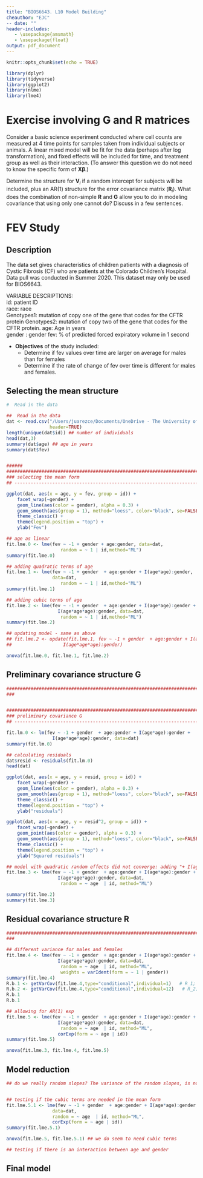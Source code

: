 ```yaml
---
title: "BIOS6643. L10 Model Building"
cheauthor: "EJC"
-- date: "" 
header-includes:
   - \usepackage{amsmath}
   - \usepackage{float}
output: pdf_document
---
```


\newcommand{\bi}{\begin{itemize}}
\newcommand{\ei}{\end{itemize}}
\newcommand{\itt}{\item}


```r
knitr::opts_chunk$set(echo = TRUE)
```

<!-- -->


```r
library(dplyr)
library(tidyverse)
library(ggplot2)
library(nlme)
library(lme4)

```

# Exercise involving $\pmb G$ and $\pmb R$ matrices

Consider a basic science experiment conducted where cell counts are measured at 4 time points for samples taken from individual subjects or animals.  A linear mixed model will be fit for the data (perhaps after log transformation), and fixed effects will be included for time, and treatment group as well as their interaction.  (To answer this question we do not need to know the specific form of $\pmb {X\beta}$.)  

Determine the structure for $\pmb V_i$ if a random intercept for subjects will be included, plus an AR(1) structure for the error covariance matrix ($\pmb R_i$).  What does the combination of non-simple $\pmb R$ and $\pmb G$ allow you to do in modeling covariance that using only one cannot do?  Discuss in a few sentences.

# FEV Study 

## Description
The data set gives characteristics of children patients with a diagnosis of Cystic Fibrosis (CF) who are patients at the Colorado Children’s Hospital. Data pull was conducted in Summer 2020. This dataset may only be used for BIOS6643. 

VARIABLE DESCRIPTIONS:  
id: patient ID	
race: race	
Genotypes1: mutation of copy one of the gene that codes for the CFTR protein
Genotypes2: mutation of copy two of the gene that codes for the CFTR protein. 
age: Age in years	
gender	: gender
fev: \% of predicted forced expiratory volume in 1 second

- **Objectives** of the study included:
  - Determine if fev values over time are larger on average for males than for females
  - Determine if the rate of change of fev over time is different for males and females.

## Selecting the mean structure

```r
#  Read in the data 

##  Read in the data 
dat <- read.csv("/Users/juarezce/Documents/OneDrive - The University of Colorado Denver/BIOS6643/BIOS6643_Notes/data/fev.csv",
                header=TRUE)
length(unique(dat$id)) ## number of individuals
head(dat,3)
summary(dat$age) ## age in years
summary(dat$fev)


######
################################################################################################
### selecting the mean form
## --------------------------------------------------------------------------------------------

ggplot(dat, aes(x = age, y = fev, group = id)) +
    facet_wrap(~gender) +
    geom_line(aes(color = gender), alpha = 0.3) +
    geom_smooth(aes(group = 1), method="loess", color="black", se=FALSE) +
    theme_classic() +
    theme(legend.position = "top") +
    ylab("Fev")

## age as linear
fit.lme.0 <- lme(fev ~ -1 + gender + age:gender, data=dat,
                    random = ~ 1 | id,method="ML")
summary(fit.lme.0)

## adding quadratic terms of age
fit.lme.1 <- lme(fev ~ -1 + gender  + age:gender + I(age*age):gender, 
                 data=dat,
                    random = ~ 1 | id,method="ML")
summary(fit.lme.1)

## adding cubic terms of age
fit.lme.2 <- lme(fev ~ -1 + gender  + age:gender + I(age*age):gender +
                   I(age*age*age):gender, data=dat,
                    random = ~ 1 | id,method="ML")
summary(fit.lme.2)

## updating model - same as above
## fit.lme.2 <- update(fit.lme.1, fev ~ -1 + gender  + age:gender + I(age*age):gender +
##                   I(age*age*age):gender)

anova(fit.lme.0, fit.lme.1, fit.lme.2)

```


## Preliminary covariance structure $\pmb G$

```r
################################################################################################
### 


################################################################################################
### preliminary covariance G
## --------------------------------------------------------------------------------------------

fit.lm.0 <- lm(fev ~ -1 + gender  + age:gender + I(age*age):gender + 
                 I(age*age*age):gender, data=dat)
summary(fit.lm.0)

## calculating residuals
dat$resid <- residuals(fit.lm.0)
head(dat)    

ggplot(dat, aes(x = age, y = resid, group = id)) +
    facet_wrap(~gender) +
    geom_line(aes(color = gender), alpha = 0.3) +
    geom_smooth(aes(group = 1), method="loess", color="black", se=FALSE) +
    theme_classic() +
    theme(legend.position = "top") +
    ylab("residuals")

ggplot(dat, aes(x = age, y = resid^2, group = id)) +
    facet_wrap(~gender) +
    geom_point(aes(color = gender), alpha = 0.3) +
    geom_smooth(aes(group = 1), method="loess", color="black", se=FALSE) +
    theme_classic() +
    theme(legend.position = "top") +
    ylab("Squared residuals")

## model with quadratic random effects did not converge: adding "+ I(age*age)" to random effects
fit.lme.3 <- lme(fev ~ -1 + gender  + age:gender + I(age*age):gender +
                   I(age*age*age):gender, data=dat,
                    random = ~ age  | id, method="ML")

summary(fit.lme.2)
summary(fit.lme.3)

```

## Residual covariance structure $\pmb R$

```r
################################################################################################
### 

## different variance for males and females
fit.lme.4 <- lme(fev ~ -1 + gender  + age:gender + I(age*age):gender +
                   I(age*age*age):gender, data=dat,
                    random = ~ age  | id, method="ML", 
                    weights = varIdent(form = ~ 1 | gender))
summary(fit.lme.4)
R.b.1 <- getVarCov(fit.lme.4,type="conditional",individual=1)   # R_1; first male
R.b.2 <- getVarCov(fit.lme.4,type="conditional",individual=12)   # R_2; first female
R.b.1
R.b.1

## allowing for AR(1) exp
fit.lme.5 <- lme(fev ~ -1 + gender  + age:gender + I(age*age):gender +
                   I(age*age*age):gender, data=dat,
                    random = ~ age  | id, method="ML", 
                   corExp(form = ~ age | id))
summary(fit.lme.5)

anova(fit.lme.3, fit.lme.4, fit.lme.5) 

```


## Model reduction 

```r
## do we really random slopes? The variance of the random slopes, is not negligible (~1.8^2), so I would keep random slopes in


## testing if the cubic terms are needed in the mean form
fit.lme.5.1 <- lme(fev ~ -1 + gender  + age:gender + I(age*age):gender,
                 data=dat,
                 random = ~ age  | id, method="ML", 
                 corExp(form = ~ age | id))
summary(fit.lme.5.1)

anova(fit.lme.5, fit.lme.5.1) ## we do seem to need cubic terms

## testing if there is an interaction between age and gender


```

## Final model

```r



```


